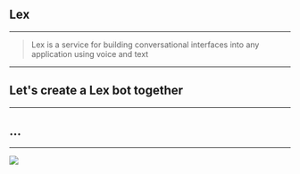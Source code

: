 
<Section>

# Lex

</Section>

---

<Section>

>  Lex is a service for building conversational interfaces into any application using voice and text

</Section>

---

<Section>

## Let's create a Lex bot together

</Section>

---

<Section>

## ...

</Section>

---

<Image src="https://media.giphy.com/media/1236TCtX5dsGEo/giphy.gif"/>